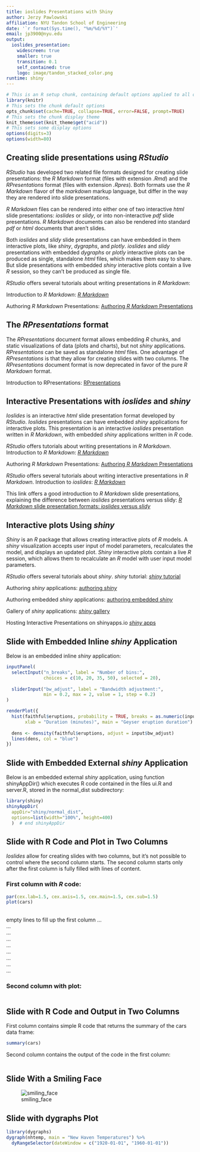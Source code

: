```yaml
---
title: ioslides Presentations with Shiny
author: Jerzy Pawlowski
affiliation: NYU Tandon School of Engineering
date: '`r format(Sys.time(), "%m/%d/%Y")`'
email: jp3900@nyu.edu
output: 
  ioslides_presentation: 
    widescreen: true
    smaller: true
    transition: 0.1
    self_contained: true
    logo: image/tandon_stacked_color.png
runtime: shiny
---
```


```r
# This is an R setup chunk, containing default options applied to all other chunks
library(knitr)
# This sets the chunk default options
opts_chunk$set(cache=TRUE, collapse=TRUE, error=FALSE, prompt=TRUE)
# This sets the chunk display theme
knit_theme$set(knit_theme$get("acid"))
# This sets some display options
options(digits=3)
options(width=80)
```


## Creating slide presentations using *RStudio*

*RStudio* has developed two related file formats designed for creating slide presentations: the *R Markdown* format (files with extension *.Rmd*) and the *RPresentations* format (files with extension *.Rpres*).  Both formats use the *R Markdown* flavor of the *markdown* markup language, but differ in the way they are rendered into slide presentations. 

*R Markdown* files can be rendered into either one of two interactive *html* slide presentations: *ioslides* or *slidy*, or into non-interactive *pdf* slide presentations.  *R Markdown* documents can also be rendered into standard *pdf* or *html* documents that aren't slides.

Both *ioslides* and *slidy* slide presentations can have embedded in them interactive plots, like *shiny*, *dygraphs*, and *plotly*.  *ioslides* and *slidy* presentations with embedded *dygraphs* or *plotly* interactive plots can be produced as single, standalone *html* files, which makes them easy to share.  But slide presentations with embedded *shiny* interactive plots contain a live *R* session, so they can't be produced as single file. 

*RStudio* offers several tutorials about writing presentations in *R Markdown*:

Introduction to *R Markdown*:
[*R Markdown*](http://rmarkdown.RStudio.com/)

Authoring *R Markdown* Presentations:
[Authoring *R Markdown* Presentations](https://support.RStudio.com/hc/en-us/articles/200486468-Authoring-R-Presentations)



## The *RPresentations* format

The *RPresentations* document format allows embedding *R* chunks, and static visualizations of data (plots and charts), but not *shiny* applications. *RPresentations* can be saved as standalone *html* files.  One advantage of *RPresentations* is that they allow for creating slides with two columns.  The *RPresentations* document format is now deprecated in favor of the pure *R Markdown* format.  

Introduction to RPresentations:
[RPresentations](https://support.RStudio.com/hc/en-us/sections/200130218-R-Presentations)



## Interactive Presentations with *ioslides* and *shiny*

*Ioslides* is an interactive *html* slide presentation format developed by *RStudio*.  *Ioslides* presentations can have embedded *shiny* applications for interactive plots.  This presentation is an interactive *ioslides* presentation written in *R Markdown*, with embedded *shiny* applications written in *R* code.  

*RStudio* offers tutorials about writing presentations in *R Markdown*.
Introduction to *R Markdown*:
[*R Markdown*](http://rmarkdown.RStudio.com/)

Authoring *R Markdown* Presentations:
[Authoring *R Markdown* Presentations](https://support.RStudio.com/hc/en-us/articles/200486468-Authoring-R-Presentations)


*RStudio* offers several tutorials about writing interactive presentations in *R Markdown*.
Introduction to *ioslides*:
[*R Markdown*](http://rmarkdown.RStudio.com/ioslides_presentation_format.html)

This link offers a good introduction to *R Markdown* slide presentations, explaining the difference between *ioslides* presentations versus slidy:
[*R Markdown* slide presentation formats: *ioslides* versus *slidy*](http://data-analytics.net/cep/Schedule_files/presentations_demo.html)



## Interactive plots Using *shiny*

*Shiny* is an *R* package that allows creating interactive plots of *R* models.  A *shiny* visualization accepts user input of model parameters, recalculates the model, and displays an updated plot.  *Shiny* interactive plots contain a live *R* session, which allows them to recalculate an *R* model with user input model parameters. 

*RStudio* offers several tutorials about *shiny*.
*shiny* tutorial:
[*shiny* tutorial](http://shiny.RStudio.com/tutorial/)

Authoring *shiny* applications:
[authoring *shiny*](http://rmarkdown.RStudio.com/authoring_shiny.html)

Authoring embedded *shiny* applications:
[authoring embedded *shiny*](http://rmarkdown.RStudio.com/authoring_embedded_shiny.html)

Gallery of *shiny* applications:
[*shiny* gallery](http://shiny.RStudio.com/gallery/)

Hosting Interactive Presentations on shinyapps.io
[*shiny* apps](http://shiny.RStudio.com/articles/shinyapps.html)



## Slide with Embedded Inline *shiny* Application

Below is an embedded inline *shiny* application:

```r
inputPanel(
  selectInput("n_breaks", label = "Number of bins:",
              choices = c(10, 20, 35, 50), selected = 20),
  
  sliderInput("bw_adjust", label = "Bandwidth adjustment:",
              min = 0.2, max = 2, value = 1, step = 0.2)
)

renderPlot({
  hist(faithful$eruptions, probability = TRUE, breaks = as.numeric(input$n_breaks),
       xlab = "Duration (minutes)", main = "Geyser eruption duration")
  
  dens <- density(faithful$eruptions, adjust = input$bw_adjust)
  lines(dens, col = "blue")
})
```



## Slide with Embedded External *shiny* Application

Below is an embedded external *shiny* application, using function shinyAppDir() which executes R code contained in the files ui.R and server.R, stored in the normal_dist subdirectory:

```r
library(shiny)
shinyAppDir(
  appDir="shiny/normal_dist",
  options=list(width="100%", height=400)
  )  # end shinyAppDir
```



## Slide with R Code and Plot in Two Columns {.columns-2}

*Ioslides* allow for creating slides with two columns, but it's not possible to control where the second column starts.  The second column starts only after the first column is fully filled with lines of content.

### First column with *R* code:  

```r
par(cex.lab=1.5, cex.axis=1.5, cex.main=1.5, cex.sub=1.5)
plot(cars)
```
<br> empty lines to fill up the first column ...
<br>...
<br>...
<br>...
<br>...
<br>...
<br>...
<br>...
<br>...

### Second column with plot:  

```r
```


## Slide with R Code and Output in Two Columns {.columns-2}

First column contains simple R code that returns the summary of the cars data frame:

```r
summary(cars)
```


Second column contains the output of the code in the first column:

```r
```



## Slide With a Smiling Face

![smiling_face](image//smile_small.png)



## Slide with dygraphs Plot

```r
library(dygraphs)
dygraph(nhtemp, main = "New Haven Temperatures") %>% 
  dyRangeSelector(dateWindow = c("1920-01-01", "1960-01-01"))
```

